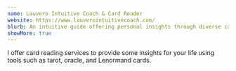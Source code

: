 ```yaml
---
name: Lauvero Intuitive Coach & Card Reader
website: https://www.lauverointuitivecoach.com/
blurb: An intuitive guide offering personal insights through diverse card reading services, including tarot, oracle, and Lenormand cards to help illuminate life's path.
showMore: true
---
```


I offer card reading services to provide some insights for your life using tools such as tarot, oracle, and Lenormand cards.
